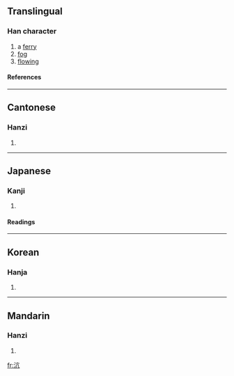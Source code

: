 ==Translingual==
===Han character===
{{Han char|rn=85|rad=水|as=04|sn=7|four=3011<sub>7</sub>|canj=水卜竹弓 (EYHN)}}
# a [[ferry]]
# [[fog]]
# [[flowing]]
====References====
{{Han ref|kx=0610.030|dkj=17187|dj=1002.130|hdz=31572.020|uh=6C86|ud=27782|bh=A859|bd=43097}}

----
==Cantonese==
===Hanzi===
{{yue-hanzi|jyut=|y=hong4}}
# {{defn|Cantonese}}

----
==Japanese==
===Kanji===
{{ja-kanji|grade=|rs=水04}}
# {{defn|Japanese}} 
====Readings====
{{ja-readings|on=[[こう]] (kō), [[ごう]] (gō)|kun=[[ひろい]] (hiroi)}}

----
==Korean==
===Hanja===
{{ko-hanja|hangeul=항|eumhun=|rv=hang|mr=hang|y=hang}}
# {{defn|Korean}}

----
==Mandarin==
===Hanzi===
{{cmn-hanzi|pin=[[háng]] (hang2)|wg=hang<sup>2</sup>}}
# {{defn|Mandarin}}

[[fr:沆]]